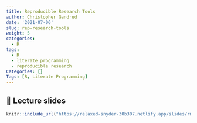 ```yaml
---
title: Reproducible Research Tools
author: Christopher Gandrud
date: '2021-07-06'
slug: rep-research-tools
weight: 5
categories:
  - R
tags:
  - R
  - literate programming
  - reproducible research
Categories: []
Tags: [R, Literate Programming]
---
```


## 📣 Lecture slides

```r
knitr::include_url("https://relaxed-snyder-30b307.netlify.app/slides/rmarkdownpresentatino")
```
